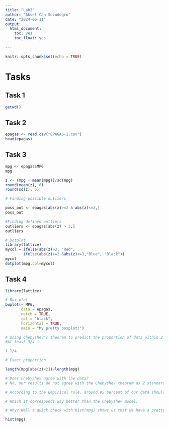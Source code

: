 ---
title: "Lab2"
author: "Aksel Can Sozudogru"
date: "2024-06-11"
output: 
  html_document:
    toc: yes
    toc_float: yes
    
---

```{r setup, include=FALSE}
knitr::opts_chunk$set(echo = TRUE)
```


# Tasks

## Task 1

```{r}
getwd()
```
## Task 2

```{r}
epagas <- read.csv("EPAGAS-1.csv")
head(epagas)
```

## Task 3

```{r}
mpg <- epagas$MPG
mpg

```


```{r}
z <- (mpg - mean(mpg))/sd(mpg)
round(mean(z), 6)
round(sd(z), 6)
```

```{r}
# Finding possible outliers

poss_out <- epagas[abs(z)>=2 & abs(z)<=3,]
poss_out
```


```{r}
#Finding defined outliers
outliers <- epagas[abs(z) > 3,]
outliers
```
```{r}
# Dotplot 
library(lattice)
mycol = ifelse(abs(z)>3, "Red",
        ifelse(abs(z)>=2 &abs(z)<=3,"Blue", "Black"))  
mycol
dotplot(mpg,col=mycol)

```

## Task 4

```{r}
library(lattice)

# Box plot
bwplot(~ MPG, 
       data = epagas,
       notch = TRUE,
       col = "black",
       horizontal = TRUE,
       main = "My pretty boxplot!")
```

```{r}
# Using Chebyshev's theorem to predict the proportion of data within 2 SD of mean
#At least 3/4

1-1/4

```


```{r}
# Exact proportion

length(mpg[abs(z)<2])/length(mpg)

# Does Chebyshev agree with the data?
# No, our results do not agree with the Chebyshev theorem as 2 standard deviations away from the mean should cover around 95 percent of the data.
```

```{r}
# According to the Empirical rule, around 95 percent of our data should be covered being 2 standard deviations (2.41) away from our mean (36.9). 

# Which it corresponds way better than the Chebyshev model.

# Why? Well a quick check with hist(mpg) shows us that we have a pretty Gaussian/normal distrubition when it comes to our data points, which is one of the requirements for the empricial rule to be valid, which is in this case.

hist(mpg)

```


